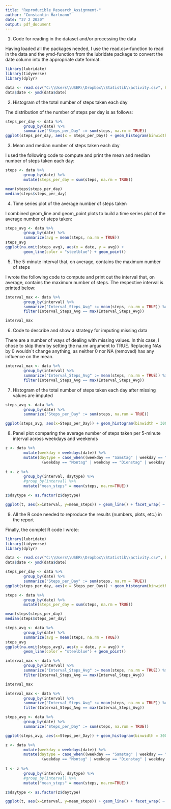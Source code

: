 ---
title: "Reproducible_Research_Assignment-"
author: "Constantin Hartmann"
date: "27 2 2020"
output: pdf_document
---

1. Code for reading in the dataset and/or processing the data

Having loaded all the packages needed, I use the read.csv-function to read in the data and the ymd-function from the lubridate package to convert the date column into the appropriate date format. 

```{r echo = TRUE, results = 'markup'}
library(lubridate)
library(tidyverse)
library(dplyr)

data <- read.csv("C:\\Users\\USER\\Dropbox\\Statistik\\activity.csv", header = TRUE)
data$date <- ymd(data$date)
```

2. Histogram of the total number of steps taken each day

The distribution of the number of steps per day is as follows:

```{r echo = FALSE}

steps_per_day <- data %>%
        group_by(date) %>%
        summarize("Steps_per_Day" := sum(steps, na.rm = TRUE))
ggplot(steps_per_day, aes(x = Steps_per_Day)) + geom_histogram(binwidth = 3000) + ggtitle("Total number of steps taken each day")

```

3. Mean and median number of steps taken each day

I used the following code to compute and print the mean and median number of steps taken each day: 

```{r echo = TRUE, results = 'hide'}

steps <- data %>%
        group_by(date) %>%
        mutate(steps_per_day = sum(steps, na.rm = TRUE))

mean(steps$steps_per_day)
median(steps$steps_per_day)

```

4. Time series plot of the average number of steps taken

I combined geom_line and geom_point plots to build a time series plot of the average number of steps taken:

```{r echo = TRUE, results = 'hide'}

steps_avg <- data %>%
        group_by(date) %>%
        summarize(avg = mean(steps, na.rm = TRUE))
steps_avg        
ggplot(na.omit(steps_avg), aes(x = date, y = avg)) + 
        geom_line(color = "steelblue") + geom_point()

```

5. The 5-minute interval that, on average, contains the maximum number of steps

I wrote the following code to compute and print out the interval that, on average, contains the maximum number of steps. The respective interval is printed below:

```{r echo = TRUE}

interval_max <- data %>%
        group_by(interval) %>%
        summarize("Interval_Steps_Avg" := mean(steps, na.rm = TRUE)) %>%
        filter(Interval_Steps_Avg == max(Interval_Steps_Avg))

interval_max
```

6. Code to describe and show a strategy for imputing missing data

There are a number of ways of dealing with missing values. In this case, I chose to skip them by setting the na.rm argument to TRUE. Replacing NAs by 0 wouldn`t change anything, as neither 0 nor NA (removed) has any influence on the mean. 

```{r eval = FALSE}

interval_max <- data %>%
        group_by(interval) %>%
        summarize("Interval_Steps_Avg" := mean(steps, na.rm = TRUE)) %>%
        filter(Interval_Steps_Avg == max(Interval_Steps_Avg))

```

7. Histogram of the total number of steps taken each day after missing values are imputed

```{r echo = TRUE, results = 'hide'}
steps_avg <- data %>%
        group_by(date) %>%
        summarize("Steps_per_Day" := sum(steps, na.rum = TRUE))
```
```{r echo = FALSE}
ggplot(steps_avg, aes(x=Steps_per_Day)) + geom_histogram(binwidth = 3000)

```

8. Panel plot comparing the average number of steps taken per 5-minute interval across weekdays and weekends

```{r echo = TRUE, results = 'hide'}

z <- data %>%
        mutate(weekday = weekdays(date)) %>%
        mutate(daytype = case_when((weekday == "Samstag" | weekday == "Sonntag") ~ "Weekend", 
                (weekday == "Montag" | weekday == "Dienstag" | weekday == "Mittwoch" | weekday == "Donnerstag" | weekday ==                  "Freitag") ~ "Workingday"))
  
t <- z %>%
        group_by(interval, daytype) %>%
        #group_by(interval) %>%
        mutate("mean_steps" = mean(steps, na.rm=TRUE))

z$daytype <- as.factor(z$daytype)
```
```{r echo = FALSE}
ggplot(t, aes(x=interval, y=mean_steps)) + geom_line() + facet_wrap( ~ daytype)

```
9. All the R code needed to reproduce the results (numbers, plots, etc.) in the report

Finally, the complet R code I wrote:

```{r echo = FALSE}
library(lubridate)
library(tidyverse)
library(dplyr)

data <- read.csv("C:\\Users\\USER\\Dropbox\\Statistik\\activity.csv", header = TRUE)
data$date <- ymd(data$date)

steps_per_day <- data %>%
        group_by(date) %>%
        summarize("Steps_per_Day" := sum(steps, na.rm = TRUE))
ggplot(steps_per_day, aes(x = Steps_per_Day)) + geom_histogram(binwidth = 3000) + ggtitle("Total number of steps taken each day")

steps <- data %>%
        group_by(date) %>%
        mutate(steps_per_day = sum(steps, na.rm = TRUE))

mean(steps$steps_per_day)
median(steps$steps_per_day)

steps_avg <- data %>%
        group_by(date) %>%
        summarize(avg = mean(steps, na.rm = TRUE))
steps_avg        
ggplot(na.omit(steps_avg), aes(x = date, y = avg)) + 
        geom_line(color = "steelblue") + geom_point()

interval_max <- data %>%
        group_by(interval) %>%
        summarize("Interval_Steps_Avg" := mean(steps, na.rm = TRUE)) %>%
        filter(Interval_Steps_Avg == max(Interval_Steps_Avg))

interval_max

interval_max <- data %>%
        group_by(interval) %>%
        summarize("Interval_Steps_Avg" := mean(steps, na.rm = TRUE)) %>%
        filter(Interval_Steps_Avg == max(Interval_Steps_Avg))

steps_avg <- data %>%
        group_by(date) %>%
        summarize("Steps_per_Day" := sum(steps, na.rum = TRUE))
```
```{r echo = FALSE}
ggplot(steps_avg, aes(x=Steps_per_Day)) + geom_histogram(binwidth = 3000)

z <- data %>%
        mutate(weekday = weekdays(date)) %>%
        mutate(daytype = case_when((weekday == "Samstag" | weekday == "Sonntag") ~ "Weekend", 
                (weekday == "Montag" | weekday == "Dienstag" | weekday == "Mittwoch" | weekday == "Donnerstag" | weekday ==                  "Freitag") ~ "Workingday"))
  
t <- z %>%
        group_by(interval, daytype) %>%
        #group_by(interval) %>%
        mutate("mean_steps" = mean(steps, na.rm=TRUE))

z$daytype <- as.factor(z$daytype)

ggplot(t, aes(x=interval, y=mean_steps)) + geom_line() + facet_wrap( ~ daytype)





```































